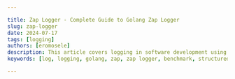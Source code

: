 ```yaml
---

title: Zap Logger - Complete Guide to Golang Zap Logger
slug: zap-logger
date: 2024-07-17
tags: [logging]
authors: [eromosele]
description: This article covers logging in software development using Zap, including installation, setup, log levels, customization, encoding formats, and output destinations. It also delves into advanced techniques, best practices, and compares Zap with other solutions. Finally, it guides setting up Zap logs for Signoz with benefits, setup instructions, configuration steps, example code, and deployment.
keywords: [log, logging, golang, zap, zap logger, benchmark, structured logging]

---
```


<head>
<script
    type="application/ld+json"
    dangerouslySetInnerHTML={{ __html: JSON.stringify({
  "@context": "https://schema.org",
  "@type": "TechArticle",
  "headline": "Zap Logger - Complete Guide to Golang Zap Logger",
  "alternativeHeadline": "This article covers logging in software development using Zap, including installation, setup, log levels, customization, encoding formats, and output destinations. It also delves into advanced techniques, best practices, and compares Zap with other solutions. Finally, it guides setting up Zap logs for Signoz with benefits, setup instructions, configuration steps, example code, and deployment.",
  "author": {
    "@type": "Person",
    "name": "Eromosele"
  },
  "publisher": {
    "@type": "Organization",
    "name": "SigNoz",
    "logo": {
      "@type": "ImageObject",
      "url": "https://signoz.io/img/SigNozLogo-orange.svg"
    }
  },
  "datePublished": "2024-07-17T00:00:00Z",
  "dateModified": "2024-07-17T00:00:00Z",
  "mainEntityOfPage": {
    "@type": "WebPage",
    "@id": "https://signoz.io/guides/zap-logger/"
  },
  "description": "This article covers logging in software development using Zap, including installation, setup, log levels, customization, encoding formats, and output destinations. It also delves into advanced techniques, best practices, and compares Zap with other solutions. Finally, it guides setting up Zap logs for Signoz with benefits, setup instructions, configuration steps, example code, and deployment.",
  "keywords": ["log", "logging", "golang", "zap", "zap logger", "benchmark", "structured logging"],
  "articleSection": "Technology",
  "inLanguage": "en",
  "isPartOf": {
    "@type": "Blog",
    "name": "SigNoz Blog",
    "url": "https://signoz.io/blog/"
  },
  "about": [
    {
      "@type": "Thing",
      "name": "Zap Logger",
      "description": "Complete guide to using Zap Logger in Golang, including installation, setup, and advanced configurations."
    },
    {
      "@type": "Thing",
      "name": "Logging",
      "description": "Techniques and best practices for logging in software development using Zap Logger in Golang."
    },
    {
      "@type": "Thing",
      "name": "Golang",
      "description": "Using Zap Logger in Golang for efficient and structured logging."
    }
  ],
  "mentions": [
    {
      "@type": "SoftwareApplication",
      "name": "Zap",
      "applicationCategory": "Logging Library"
    },
    {
      "@type": "SoftwareApplication",
      "name": "SigNoz",
      "applicationCategory": "Observability Platform"
    }
  ],
  "mainEntity": {
    "@type": "FAQPage",
    "mainEntity": [
      {
        "@type": "Question",
        "name": "What is Zap Logger?",
        "acceptedAnswer": {
          "@type": "Answer",
          "text": "Zap Logger is a fast, structured logging library for Go. It provides high-performance logging with support for multiple output formats."
        }
      },
      {
        "@type": "Question",
        "name": "Can Zap Logger be used in a concurrent environment?",
        "acceptedAnswer": {
          "@type": "Answer",
          "text": "Yes, Zap Logger is designed to be safe for concurrent use by multiple goroutines."
        }
      },
      {
        "@type": "Question",
        "name": "How do I handle log rotation with Zap Logger?",
        "acceptedAnswer": {
          "@type": "Answer",
          "text": "Zap Logger supports log rotation through third-party libraries or by implementing custom solutions using its API."
        }
      },
      {
        "@type": "Question",
        "name": "Is Zap Logger suitable for production use?",
        "acceptedAnswer": {
          "@type": "Answer",
          "text": "Yes, Zap Logger is suitable for production use due to its performance, reliability, and feature set."
        }
      },
      {
        "@type": "Question",
        "name": "How do I benchmark the performance of Zap Logger?",
        "acceptedAnswer": {
          "@type": "Answer",
          "text": "Use built-in benchmarks or custom benchmarks to measure Zap Logger's performance against your application's requirements."
        }
      },
      {
        "@type": "Question",
        "name": "Can I use Zap Logger with other logging libraries?",
        "acceptedAnswer": {
          "@type": "Answer",
          "text": "Yes, Zap Logger can be used alongside other logging libraries in Go applications."
        }
      },
      {
        "@type": "Question",
        "name": "Where can I find the documentation and examples for Zap Logger?",
        "acceptedAnswer": {
          "@type": "Answer",
          "text": "Documentation and examples for Zap Logger are available on its GitHub repository and the official Uber Engineering Blog."
        }
      }
    ]
  }
}) }} />
</head>

Logging is the practice of recording or storing information and messages that provide insights into the behavior and execution of a program.

Zap is a high-performance, structured logging library for Go developed by Uber. 

It is designed to offer both speed and flexibility, making it a popular choice for applications that require efficient logging capabilities without compromising on features. 

This article will provide an overview of how to use Zap loggers, explore its key features and advanced configurations, and demonstrate how to track logs produced by the Zap logger using Signoz.

## Prerequisites

- Go Installation: Ensure that Go is installed on your system. You can download and install it from the official <a href="https://golang.org/" rel="noopener noreferrer nofollow" target="_blank">Go website</a>.
- Basic familiarity with [Logging in GoLang](https://signoz.io/guides/golang-log/)

## Getting Started with Zap

### Installation

To use `zap` in your Go application, you need to install it using `go get` on your Terminal /PowerShell:

```bash
go get -u go.uber.org/zap
```

After installation,  import `zap` into your Go code (if there is an error run `go mod tidy`):

```go
import (
    "go.uber.org/zap"
)
```

### Basic Usage

Let’s explore an example of using the `zap` package to log events in your application: 

```go
package main

import (
    "go.uber.org/zap"
)

func main() {
    // Create a logger
    logger, _ := zap.NewProduction()
    defer logger.Sync() // Flushes buffer, if any

    // Log some simple messages
    logger.Info("This is an info message")
 
}
```

Output

```json
{"level":"info","ts":1721163003.793889,"caller":"Signoz-Article/main.go:13","msg":"This is an info message"}
```

- `zap.NewProduction()` creates a logger configured for production use, which outputs JSON-formatted logs.
- `defer logger.Sync()` ensures that any buffered log entries are flushed before the program exits.

## Configuring Zap Logger

### Level Configurations

Zap supports multiple logging levels, which allow you to control the verbosity of the logs. The logging levels, from most to least verbose, are:

- DEBUG
    
    The `Debug` level is the most verbose logging level. It includes detailed information that is useful during development and debugging.
    
    Use Case: Use `Debug` logs to output diagnostic information that can help developers understand the flow of execution and the state of variables. 
    
- INFO
    
    The `Info` level is used for informational messages that highlight the progress of the application at a high level.
    
    Use Case:Use `Info` logs to record key events in the application's lifecycle, such as startup, shutdown, or significant transactions. 
    
- WARN
    
    The `Warn` level indicates potentially harmful situations that are not immediately detrimental but might lead to errors if not addressed.
    
    Use Case: Use `Warn` logs to highlight issues that are concerning but not critical. This might include deprecated API usage, recoverable errors, or unusual behavior that should be investigated.
    
- ERROR
    
    The `Error` level logs error events that might still allow the application to continue running but indicate a failure in a particular operation.
    
    Use Case: Use `Error` logs to capture errors that require attention but do not necessarily stop the application from running. 
    
- DPANIC
    
    The `DPanic` level stands for "development panic." In development mode, the logger panics after writing the log message. In production, it behaves like an `Error` level.
    
    Use Case: Use `DPanic` logs to capture critical errors that you want to be highly visible during development. 
    
- PANIC
    
    The `Panic` level logs a message and then panics, which means it stops the ordinary flow of the program and begins to unwind the stack.
    
    Use Case: Use `Panic` logs for critical errors from which the application cannot or should not recover.
    
- FATAL
    
    The `Fatal` level logs a message and then calls `os.Exit(1)`, which immediately terminates the program.
    
    Use Case: Use `Fatal` logs for errors that are so severe that the program must immediately terminate.
    

By setting the logging level, you can filter out less important log messages and focus on the ones that matter most for your application.

To configure the logging level, you can use the `zap.Config` struct:

```go
package main

import (
    "go.uber.org/zap"
)

func main() {
    config := zap.NewProductionConfig()
    config.Level = zap.NewAtomicLevelAt(zap.DebugLevel)

    logger, err := config.Build()
    if err != nil {
        panic(err)
    }
    defer logger.Sync()

    logger.Debug("This is a debug message")
    logger.Info("This is an info message")
    logger.Warn("This is a warning message")
    logger.DPanic("This is a panic message")
    logger.Panic("This is a panic message")
    logger.Fatal("This is a fatal message")
}
```

Output:

```
{"level":"debug","ts":1721165086.336249,"caller":"Signoz-Article/main.go:17","msg":"This is a debug message"}
{"level":"info","ts":1721165086.336344,"caller":"Signoz-Article/main.go:18","msg":"This is an info message"}
{"level":"warn","ts":1721165086.336359,"caller":"Signoz-Article/main.go:19","msg":"This is a warning message"}
{"level":"dpanic","ts":1721165086.33637,"caller":"Signoz-Article/main.go:20","msg":"This is a panic message","stacktrace":"main.main\n\t/Users/macbook/Desktop/API Project in Go/Signoz-Article/main.go:20\nruntime.main\n\t/usr/local/Cellar/go/1.22.1/libexec/src/runtime/proc.go:271"}
{"level":"panic","ts":1721165086.336419,"caller":"Signoz-Article/main.go:21","msg":"This is a panic message","stacktrace":"main.main\n\t/Users/macbook/Desktop/API Project in Go/Signoz-Article/main.go:21\nruntime.main\n\t/usr/local/Cellar/go/1.22.1/libexec/src/runtime/proc.go:271"}
panic: This is a panic message

goroutine 1 [running]:
go.uber.org/zap/zapcore.CheckWriteAction.OnWrite(0x0?, 0x0?, {0x0?, 0x0?, 0xc000034160?})
        /Users/macbook/go/pkg/mod/go.uber.org/zap@v1.27.0/zapcore/entry.go:196 +0x54
go.uber.org/zap/zapcore.(*CheckedEntry).Write(0xc00010cf70, {0x0, 0x0, 0x0})
        /Users/macbook/go/pkg/mod/go.uber.org/zap@v1.27.0/zapcore/entry.go:262 +0x24e
go.uber.org/zap.(*Logger).Panic(0xc00001426c?, {0xfeb14ff?, 0xc000012210?}, {0x0, 0x0, 0x0})
        /Users/macbook/go/pkg/mod/go.uber.org/zap@v1.27.0/logger.go:285 +0x51
main.main()
        /Users/macbook/Desktop/API Project in Go/Signoz-Article/main.go:21 +0x1c5
exit status 2
```

### Logger Configurations

Zap provides several built-in configurations for creating a logger, such as `NewProductionConfig` and `NewDevelopmentConfig`. These configurations are tailored for production and development environments, respectively.

You can also create custom configurations by modifying the `zap.Config` struct:

```go
package main

import (
    "go.uber.org/zap"
)

func main() {
    config := zap.Config{
        Level:            zap.NewAtomicLevelAt(zap.InfoLevel),
        Development:      false,
        Encoding:         "json",
        EncoderConfig:    zap.NewDevelopmentEncoderConfig(),
        OutputPaths:      []string{"stdout", "logfile"},
        ErrorOutputPaths: []string{"stderr"},
    }

    logger, err := config.Build()
    if err != nil {
        panic(err)
    }
    defer logger.Sync()

    logger.Info("Custom logger initialized")
}
```

Output:

```json
{"L":"INFO","T":"2024-07-16T22:56:42.529+0100","C":"Signoz-Article/main.go:23","M":"Custom logger initialized"}
```

In this example, we create a custom logger configuration that logs `Info` level messages and above, outputs logs in JSON format to both the console and a file, and directs error messages to `stderr`.

### Encoder Configurations

Encoders in Zap determine how log entries are formatted. Zap provides two built-in encoders: `json` and `console`. You can customize the encoder configuration to suit your needs:

```go
package main

import (
    "go.uber.org/zap"
    "go.uber.org/zap/zapcore"
)

func main() {
    encoderConfig := zapcore.EncoderConfig{
        TimeKey:        "timestamp",
        LevelKey:       "level",
        NameKey:        "logger",
        CallerKey:      "caller",
        MessageKey:     "message",
        StacktraceKey:  "stacktrace",
        LineEnding:     zapcore.DefaultLineEnding,
        EncodeLevel:    zapcore.CapitalLevelEncoder,
        EncodeTime:     zapcore.ISO8601TimeEncoder,
        EncodeDuration: zapcore.StringDurationEncoder,
        EncodeCaller:   zapcore.ShortCallerEncoder,
    }

    config := zap.Config{
        Level:            zap.NewAtomicLevelAt(zap.DebugLevel),
        Development:      true,
        Encoding:         "console",
        EncoderConfig:    encoderConfig,
        OutputPaths:      []string{"stdout"},
        ErrorOutputPaths: []string{"stderr"},
    }

    logger, err := config.Build()
    if err != nil {
        panic(err)
    }
    defer logger.Sync()

    logger.Debug("Debug message with custom encoder")
}
```

Output:

```
2024-07-16T23:00:31.613+0100    DEBUG   Signoz-Article/main.go:38       Debug message with custom encoder
```

### Output Configurations

Zap allows you to configure multiple output paths for your logs. By default, logs can be sent to the console (`stdout`) or standard error (`stderr`), but you can also direct logs to files or custom sinks.

```go
package main

import (
    "go.uber.org/zap"
)

func main() {
    config := zap.NewProductionConfig()
    config.OutputPaths = []string{
        "stdout",
        "/Users/macbook/Desktop/API Project in Go/Signoz-Article/myapp.log",
    }

    logger, err := config.Build()
    if err != nil {
        panic(err)
    }
    defer logger.Sync()

    logger.Info("This message will be logged to multiple outputs")
}
```

Output(myapp.log):

```json
{"level":"info","ts":1721168784.654409,"caller":"Signoz-Article/main.go:20","msg":"This message will be logged to multiple outputs"}
```

In this example, we configure the logger to write logs to both the console and a file located at `/Users/macbook/Desktop/API Project in Go/Signoz-Article/myapp.log`.

## Enhanced Logging Techniques

Enhancing your logging techniques can greatly improve the clarity and usefulness of your logs. Here, we'll explore structured logging and contextual logging using the Zap logging library.

### Structured Logging

Structured logging involves logging messages with additional fields that provide more context about the event being logged. This approach makes it easier to search, filter, and analyze logs, especially in distributed systems.

Logging with Fields

In Zap, you can add fields to your log messages to include structured data. This can help you log additional context, such as user IDs, request IDs, or other relevant metadata.

Example:

```go
package main

import (
    "go.uber.org/zap"
)

func main() {
    logger, _ := zap.NewProduction()
    defer logger.Sync()

    // Log an info message with additional fields
    logger.Info("User logged in",
        zap.String("username", "johndoe"),
        zap.Int("user_id", 42),
        zap.String("role", "admin"),
    )

    // Log an error message with additional fields
    logger.Error("Failed to process request",
        zap.String("request_id", "12345"),
    )
}
```

Output:

```json
{"level":"info","ts":1721169479.883689,"caller":"Signoz-Article/main.go:12","msg":"User logged in","username":"johndoe","user_id":42,"role":"admin"}
{"level":"error","ts":1721169479.883787,"caller":"Signoz-Article/main.go:19","msg":"Failed to process request","request_id":"12345","stacktrace":"main.main\n\t/Users/macbook/Desktop/API Project in Go/Signoz-Article/main.go:19\nruntime.main\n\t/usr/local/Cellar/go/1.22.1/libexec/src/runtime/proc.go:271"}
```

In this example, we log an info message with fields such as `username`, `user_id`, and `role`, and an error message with a `request_id` and the error itself.

### Contextual Logging

Contextual logging lets you add extra information to your loggers, so you can include the same details in multiple log messages. This is especially helpful in applications where each request should have consistent information (like a request ID) in all related log messages.

Adding Context to Logs Using `With` and `WithOptions`

You can create a new logger that includes additional context using the `With` method. This method returns a new logger that includes the specified fields in all subsequent log entries.

Example:

```go
package main

import (
    "errors"
    "go.uber.org/zap"
)

func main() {
    logger, _ := zap.NewProduction()
    defer logger.Sync()

    // Simulate an error for demonstration purposes
    err := errors.New("timeout while processing request")

    // Create a logger with context
    requestLogger := logger.With(
        zap.String("request_id", "12345"),
        zap.String("user_id", "42"),
    )

    // Use the contextual logger to log messages
    requestLogger.Info("Processing request")
    requestLogger.Warn("Request took too long")
    requestLogger.Error("Failed to process request", zap.Error(err))
}
```

Output:

```json
{"level":"info","ts":1721169926.2557518,"caller":"Signoz-Article/main.go:22","msg":"Processing request","request_id":"12345","user_id":"42"}
{"level":"warn","ts":1721169926.255857,"caller":"Signoz-Article/main.go:23","msg":"Request took too long","request_id":"12345","user_id":"42"}
{"level":"error","ts":1721169926.2558908,"caller":"Signoz-Article/main.go:24","msg":"Failed to process request","request_id":"12345","user_id":"42","error":"timeout while processing request","stacktrace":"main.main\n\t/Users/macbook/Desktop/API Project in Go/Signoz-Article/main.go:24\nruntime.main\n\t/usr/local/Cellar/go/1.22.1/libexec/src/runtime/proc.go:271"}
```

In this example, `requestLogger` is a new logger that includes the `request_id` and `user_id` fields. All log messages produced by `requestLogger` will automatically include these fields.

You can also use `WithOptions` to configure additional settings for the logger, such as adding hooks or modifying the encoder configuration.

```go
package main

import (
    "os"
    "go.uber.org/zap"
    "go.uber.org/zap/zapcore"
)

func main() {
    logger, _ := zap.NewProduction()
    defer logger.Sync()

    // Create a custom encoder configuration
    encoderConfig := zapcore.EncoderConfig{
        TimeKey:        "timestamp",
        LevelKey:       "level",
        NameKey:        "logger",
        CallerKey:      "caller",
        MessageKey:     "message",
        StacktraceKey:  "stacktrace",
        LineEnding:     zapcore.DefaultLineEnding,
        EncodeLevel:    zapcore.CapitalLevelEncoder,
        EncodeTime:     zapcore.ISO8601TimeEncoder,
        EncodeDuration: zapcore.StringDurationEncoder,
        EncodeCaller:   zapcore.ShortCallerEncoder,
    }

    // Apply the custom encoder configuration using WithOptions
    customLogger := logger.WithOptions(zap.WrapCore(func(c zapcore.Core) zapcore.Core {
        return zapcore.NewCore(
            zapcore.NewJSONEncoder(encoderConfig), // Custom encoder
            zapcore.AddSync(os.Stdout),            // Sync to stdout
            c, // Use the same level as the original core
        )
    }))

    // Use the custom logger to log messages
    customLogger.Info("Custom logger initialized")
    customLogger.Warn("This is a warning message")
}
```

Output:

```json
{"level":"INFO","timestamp":"2024-07-17T00:13:54.396+0100","caller":"Signoz-Article/main.go:38","message":"Custom logger initialized"}
{"level":"WARN","timestamp":"2024-07-17T00:13:54.397+0100","caller":"Signoz-Article/main.go:39","message":"This is a warning message"}
```

In this example:

- `zapcore.AddSync(zapcore.Lock(os.Stdout))` is used to create a `zapcore.WriteSyncer` that writes to `stdout`.

## Best Practices

Implementing logging best practices is crucial to ensure efficient and reliable log management. Below, we discuss some key areas to consider:

### Performance Considerations

Benchmarks and Performance Comparison

When choosing a logging library, it's important to consider its performance, especially in high-load applications. Zap is known for its high performance due to its zero-allocation approach for common logging patterns.

- Benchmarking Tools: Use benchmarking tools to measure the performance of different logging libraries in your specific use case. Go’s `testing` package provides tools for writing benchmarks.
- Comparison Metrics: Focus on metrics such as throughput (logs per second), latency (time taken to log a message), and memory usage.

Example benchmark for Zap:

```go
package main

import (
    "testing"
    "go.uber.org/zap"
)

func BenchmarkZapLogger(b *testing.B) {
    logger, _ := zap.NewProduction()
    defer logger.Sync()

    b.ResetTimer()
    for i := 0; i < b.N; i++ {
        logger.Info("Benchmark log message", zap.Int("iteration", i))
    }
}
```

Best Practices for High-Performance Logging

- Use Buffered Logging: Buffer logs to reduce I/O overhead. Zap’s `BufferedWriteSyncer` can help.
- Avoid Synchronous Logging: Use asynchronous logging where possible to avoid blocking your application.
- Log Levels: Adjust log levels appropriately. Avoid logging at the debug level in production environments.
- Batching: Log messages in batches to improve throughput.

### Error Handling

Handling Logging Errors

Errors during logging should be handled gracefully to ensure they don’t crash the application or cause significant slowdowns.

- Fallback Loggers: Use fallback loggers to handle cases where the primary logger fails.
- Error Monitoring: Monitor and alert on logging errors to ensure they are addressed promptly.

Example:

```go
package main

import (
    "log"
    "go.uber.org/zap"
)

func main() {
    logger, err := zap.NewProduction()
    if err != nil {
        log.Fatalf("Failed to initialize logger: %v", err)
    }
    defer logger.Sync()

    logger.Info("Logger initialized successfully")
    }

```

Output:

```json
{"level":"info","ts":1721173746.537836,"caller":"Signoz-Article/main.go:15","msg":"Logger initialized successfully"}
```

Ensuring Log Reliability

- Retry Mechanisms: Implement retry mechanisms for transient errors.
- Fail-Safe Logging: Ensure critical log messages are always captured, possibly to a local file if remote logging fails.

### Log Management

Log Rotation and Retention

Managing log files is essential to prevent disk space issues and maintain log relevance.

- Log Rotation: Rotate logs based on size or time to ensure they don’t grow indefinitely. Libraries like `lumberjack`can assist with this.
- Log Retention Policies: Define retention policies to delete old logs that are no longer needed.

Example using `lumberjack`:

```go
package main

import (
    "go.uber.org/zap"
    "gopkg.in/natefinch/lumberjack.v2"
    "go.uber.org/zap/zapcore"
)

func main() {
    w := zapcore.AddSync(&lumberjack.Logger{
        Filename:   "/Users/macbook/Desktop/API Project in Go/Signoz-Article/myapp.log",
        MaxSize:    100, // megabytes
        MaxBackups: 3,
        MaxAge:     28, // days
    })

    core := zapcore.NewCore(
        zapcore.NewJSONEncoder(zap.NewProductionEncoderConfig()),
        w,
        zap.InfoLevel,
    )

    logger := zap.New(core)
    defer logger.Sync()

    logger.Info("Logger with log rotation initialized")
}
```

Output (myapp.log):

```json
{"level":"info","ts":1721173904.548351,"msg":"Logger with log rotation initialized"}
```

Using External Log Management Systems

- Centralized Logging: Use systems like ELK Stack (Elasticsearch, Logstash, Kibana), Splunk, or cloud-based solutions like AWS CloudWatch, Google Cloud Logging, or Azure Monitor.
- Log Aggregation: Aggregate logs from multiple sources to a central location for easier analysis.
- Alerting and Monitoring: Set up alerting and monitoring to get notified about important log events.

### Zap vs Other Logging Libraries

When choosing a logging library, it’s helpful to compare Zap with other popular options:

- Zap vs Logrus: Zap is generally faster due to its zero-allocation design. Logrus is easier to use with a more user-friendly API.
- Zap vs Stdlib log: The standard library `log` is simple and lightweight but lacks structured logging and advanced features like log levels and JSON encoding.
- Zap vs Zerolog: Zerolog is also designed for high performance with zero allocations. It’s smaller and simpler than Zap but less feature-rich.
- Zap vs Apex Logs: Apex Logs is a simple structured logging library, but it’s not as performant as Zap and lacks some advanced features.

## Sending Zap Logs to Signoz

Implementing logging in your Golang application with zap is just the first step. To truly leverage the power of logs, sending them to an observability platform like SigNoz can provide numerous benefits, let’s see how to setup SigNoz:

Step 1: Setting up Signoz in your Environment:

<GetStartedSigNoz />

Step 2: Building the Application:

Create a new file named `main.go` and paste the following code block into it:

```go
package main

import (
	"fmt"
	"net/http"
	"os"

	"go.uber.org/zap"
	"go.uber.org/zap/zapcore"
)

var (
	logger *zap.Logger
)

func initLogger() *zap.Logger {
	// Configure Zap logger
	config := zap.NewProductionConfig()
	logFile, err := os.OpenFile("application.log", os.O_APPEND|os.O_CREATE|os.O_WRONLY, 0644)
	if err != nil {
		panic(err)
	}
	config.OutputPaths = []string{logFile.Name()}
	config.EncoderConfig.EncodeTime = zapcore.ISO8601TimeEncoder
	config.EncoderConfig.EncodeLevel = zapcore.CapitalLevelEncoder

	// Initialize logger
	l, err := config.Build()
	if err != nil {
		panic(err)
	}
	return l
}

func main() {
	logger = initLogger()
	defer logger.Sync()

	http.HandleFunc("/", handleIndex)
	http.HandleFunc("/log", handleLog)
	http.HandleFunc("/data", handleData)
	http.HandleFunc("/error", handleError)

	fmt.Println("Server starting on <http://localhost:8080>")
	if err := http.ListenAndServe(":8080", nil); err != nil {
		logger.Fatal("Failed to start server", zap.Error(err))
	}
}

func handleIndex(w http.ResponseWriter, r *http.Request) {
	logger.Info("Accessing index page",
		zap.String("method", r.Method),
	)
	fmt.Fprintln(w, "Welcome to the Go Application!")
}

func handleLog(w http.ResponseWriter, r *http.Request) {
	switch r.Method {
	case "GET":
		logger.Info("Handled GET request on /log",
			zap.String("Method", "GET"),
			zap.String("Path", r.URL.Path),
		)
		fmt.Fprintln(w, "Received a GET request at /log.")
	case "POST":
		logger.Info("Handled POST request on /log",
			zap.String("Method", "POST"),
			zap.String("Path", r.URL.Path),
		)
		fmt.Fprintln(w, "Received a POST request at /log.")
	default:
		http.Error(w, "Unsupported HTTP method", http.StatusMethodNotAllowed)
	}
}

func handleData(w http.ResponseWriter, r *http.Request) {
	logger.Info("Data endpoint hit",
		zap.String("method", r.Method),
		zap.String("endpoint", "/data"),
	)
	fmt.Fprintln(w, "This is the data endpoint. Method used:", r.Method)
}

func handleError(w http.ResponseWriter, r *http.Request) {
	logger.Error("Error endpoint accessed",
		zap.String("method", r.Method),
		zap.String("endpoint", "/error"),
	)
	http.Error(w, "You have reached the error endpoint", http.StatusInternalServerError)
}

```

This Go code sets up a basic HTTP server that logs events to a file (`application.log`) using the  `zap` package. It demonstrates how to configure logging output and format, define HTTP request handlers, start an HTTP server, and handle errors. Each HTTP handler logs relevant information about incoming requests and responds with appropriate messages or errors to clients. This setup is useful for monitoring and debugging web applications in a structured manner.

After running your application you should see the following output on `localhost:8080/`:

<Figure src="/img/guides/2024/07/zap-logger-Screenshot_2024-07-01_at_14.15.51.webp" alt="Output after running the Go Application" caption="Output after running the Go Application" /> 

Step 3: Setting up the Logs Pipeline in Otel Collector

The above code also generates a log file named `application.log` on the execution of the code. To export logs from the log file generated, an OpenTelemetry Collector needs to be integrated.

You can set up the complete pipeline following this [guide](https://signoz.io/docs/userguide/collect_logs_from_file/). Here is the complete configuration for the above go code:

```yaml
receivers:
  otlp:
    protocols:
      grpc:
        endpoint: 0.0.0.0:4317
      http:
        endpoint: 0.0.0.0:4318
  hostmetrics:
    collection_interval: 60s
    scrapers:
      cpu: {}
      disk: {}
      load: {}
      filesystem: {}
      memory: {}
      network: {}
      paging: {}
      process:
        mute_process_name_error: true
        mute_process_exe_error: true
        mute_process_io_error: true
      processes: {}
  prometheus:
    config:
      global:
        scrape_interval: 60s
      scrape_configs:
        - job_name: otel-collector-binary
          static_configs:
            - targets:
              # - localhost:8888
  filelog/app:
    include: [ <path-to-log-file> ] #include the full path to your log file
    start_at: end
processors:
  batch:
    send_batch_size: 1000
    timeout: 10s
  # Ref: <https://github.com/open-telemetry/opentelemetry-collector-contrib/blob/main/processor/resourcedetectionprocessor/README.md>
  resourcedetection:
    detectors: [env, system] # Before system detector, include ec2 for AWS, gcp for GCP and azure for Azure.
    # Using OTEL_RESOURCE_ATTRIBUTES envvar, env detector adds custom labels.
    timeout: 2s
    system:
      hostname_sources: [os] # alternatively, use [dns,os] for setting FQDN as host.name and os as fallback
extensions:
  health_check: {}
  zpages: {}
exporters:
  otlp:
    endpoint: "<https://ingest>.{region}.signoz.cloud:443"
    tls:
      insecure: false
    headers:
      "signoz-ingestion-key": "<SIGNOZ_INGESTION_KEY>"
  debug:
    verbosity: normal
service:
  telemetry:
    metrics:
      address: 0.0.0.0:8888
  extensions: [health_check, zpages]
  pipelines:
    logs:
      receivers: [otlp, filelog/app]
      processors: [batch]
      exporters: [otlp]
```

Step 4: Viewing Logs in SigNoz

After running the above application and making the correct configurations, you can navigate to the SigNoz logs dashboard to see all the logs sent to SigNoz.

<Figure src="/img/guides/2024/07/zap-logger-Screenshot_2024-07-06_at_02.29.06.webp" alt="Signoz Log Output" caption="Signoz Log Output" /> 

## Conclusion

- Effective Logging Implementation: Logging plays a crucial role in software development, offering insights into application behavior and aiding in debugging and monitoring processes.
- Zap Logger: Introduced as a powerful logging library, Zap provides robust features for configuring log levels, formats, and outputs, enhancing the overall logging experience.
- Best Practices and Performance: Adhering to best practices ensures optimal performance and reliability, including considerations for error handling, log management, and performance benchmarks.
- Integration with SigNoz: By integrating with SigNoz, developers can leverage advanced monitoring capabilities, ensuring comprehensive observability across distributed systems.

## FAQS

### What is Zap Logger?

Zap Logger is a fast, structured logging library for Go. It provides high-performance logging with support for multiple output formats.

### Can Zap Logger be used in a concurrent environment?

Yes, Zap Logger is designed to be safe for concurrent use by multiple goroutines.

### How do I handle log rotation with Zap Logger?

Zap Logger supports log rotation through third-party libraries or by implementing custom solutions using its API.

### Is Zap Logger suitable for production use?

Yes, Zap Logger is suitable for production use due to its performance, reliability, and feature set.

### How do I benchmark the performance of Zap Logger?

Use built-in benchmarks or custom benchmarks to measure Zap Logger's performance against your application's requirements.

### Can I use Zap Logger with other logging libraries?

Yes, Zap Logger can be used alongside other logging libraries in Go applications.

### Where can I find the documentation and examples for Zap Logger?

Documentation and examples for Zap Logger are available on its <a href="https://github.com/uber-go/zap" rel="noopener noreferrer nofollow" target="_blank">GitHub repository</a> and the official Uber Engineering Blog.

